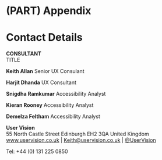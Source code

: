 # (PART) Appendix {-}

# Contact Details  {-}

<!-- Edit as required -->

<!-- **CONSULTANT**   
TITLE -->

**CONSULTANT**   
TITLE

**Keith Allan** Senior UX Consulant

**Harjit Dhanda** UX Consultant

**Snigdha Ramkumar** Accessibility Analyst

**Kieran Rooney** Accessibility Analyst

**Demelza Feltham** Accessibility Analyst

**User Vision**   
55 North Castle Street
Edinburgh
EH2 3QA
United Kingdom   
<a href="http://www.uservision.co.uk">www.uservision.co.uk</a> | <a href="mailto:Keith@uservision.co.uk">Keith@uservision.co.uk</a> | <a href="https://twitter.com/uservision">@UserVision</a>

Tel: +44 (0) 131 225 0850

